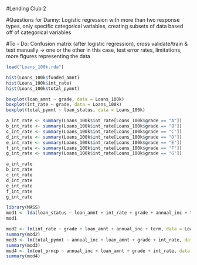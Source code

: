 
#Lending Club 2

#Questions for Danny: Logistic regression with more than two response types, only specific categorical variables, creating subsets of data based off of categorical variables

#To - Do: Confusion matrix (after logistic regression), cross validate/train & test manually -> one or the other in this case, test error rates, limitations, more figures representing the data

```r
load("Loans_100k.rda")
```

```r
hist(Loans_100k$funded_amnt)
hist(Loans_100k$int_rate)
hist(Loans_100k$total_pymnt)
```
```r
boxplot(loan_amnt ~ grade, data = Loans_100k)
boxplot(int_rate ~ grade, data = Loans_100k)
boxplot(total_pymnt ~ loan_status, data = Loans_100k)
```

```r
a_int_rate <- summary(Loans_100k$int_rate[Loans_100k$grade == "A"])
b_int_rate <- summary(Loans_100k$int_rate[Loans_100k$grade == "B"])
c_int_rate <- summary(Loans_100k$int_rate[Loans_100k$grade == "C"])
d_int_rate <- summary(Loans_100k$int_rate[Loans_100k$grade == "D"])
e_int_rate <- summary(Loans_100k$int_rate[Loans_100k$grade == "E"])
f_int_rate <- summary(Loans_100k$int_rate[Loans_100k$grade == "F"])
g_int_rate <- summary(Loans_100k$int_rate[Loans_100k$grade == "G"])

a_int_rate
b_int_rate
c_int_rate
d_int_rate
e_int_rate
f_int_rate
g_int_rate
```

```r
library(MASS)
mod1 <- lda(loan_status ~ loan_amnt + int_rate + grade + annual_inc + total_pymnt, data = Loans_100k)
mod1
```

```r
mod2 <- lm(int_rate ~ grade + loan_amnt + annual_inc + term, data = Loans_100k)
summary(mod2)
mod3 <- lm(total_pymnt ~ annual_inc + loan_amnt + grade + int_rate, data = Loans_100k)
summary(mod3)
mod4 <- lm(out_prncp ~ annual_inc + loan_amnt + grade + int_rate, data = Loans_100k)
summary(mod4)
```

